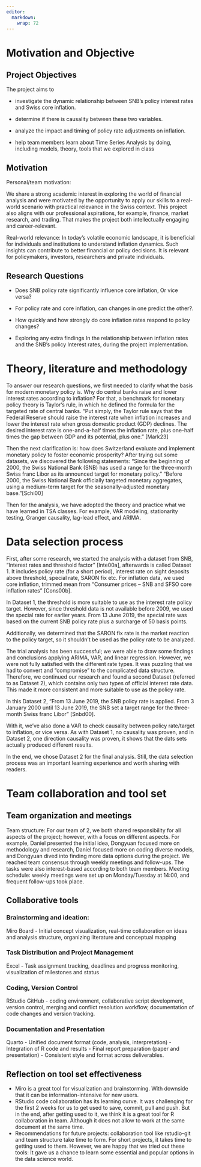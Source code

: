 ```yaml
---
editor: 
  markdown: 
    wrap: 72
---
```


# Motivation and Objective

## Project Objectives

The project aims to

-   investigate the dynamic relationship between SNB’s policy interest
    rates and Swiss core inflation.

-   determine if there is causality between these two variables.

-   analyze the impact and timing of policy rate adjustments on
    inflation.

-   help team members learn about Time Series Analysis by doing,
    including models, theory, tools that we explored in class

## Motivation

Personal/team motivation:

We share a strong academic interest in exploring the world of financial
analysis and were motivated by the opportunity to apply our skills to a
real-world scenario with practical relevance in the Swiss context. This
project also aligns with our professional aspirations, for example,
finance, market research, and trading. That makes the project both
intellectually engaging and career-relevant.

Real-world relevance: In today’s volatile economic landscape, it is
beneficial for individuals and institutions to understand inflation
dynamics. Such insights can contribute to better financial or policy
decisions. It is relevant for policymakers, investors, researchers and
private individuals.

## Research Questions

-   Does SNB policy rate significantly influence core inflation, Or vice
    versa?

-   For policy rate and core inflation, can changes in one predict the
    other?.

-   How quickly and how strongly do core inflation rates respond to
    policy changes?

-   Exploring any extra findings In the relationship between inflation
    rates and the SNB's policy Interest rates, during the project
    implementation.

# Theory, literature and methodology

To answer our research questions, we first needed to clarify what the
basis for modern monetary policy is. Why do central banks raise and
lower interest rates according to inflation? For that, a benchmark for
monetary policy theory is Taylor’s rule, in which he defined the formula
for the targeted rate of central banks. “Put simply, the Taylor rule
says that the Federal Reserve should raise the interest rate when
inflation increases and lower the interest rate when gross domestic
product (GDP) declines. The desired interest rate is one-and-a-half
times the inflation rate, plus one-half times the gap between GDP and
its potential, plus one.” \[Mark23\]

Then the next clarification is: how does Switzerland evaluate and
implement monetary policy to foster economic prosperity? After trying
out some datasets, we discovered the following statements: “Since the
beginning of 2000, the Swiss National Bank (SNB) has used a range for
the three-month Swiss franc Libor as its announced target for monetary
policy.” “Before 2000, the Swiss National Bank officially targeted
monetary aggregates, using a medium-term target for the
seasonally-adjusted monetary base.”\[Schi00\]

Then for the analysis, we have adopted the theory and practice what we
have learned in TSA classes. For example, VAR modeling, stationarity
testing, Granger causality, lag-lead effect, and ARIMA.

# Data selection process

First, after some research, we started the analysis with a dataset from
SNB, “Interest rates and threshold factor” \[Inte00a\], afterwards is
called Dataset 1. It includes policy rate (for a short period), interest
rate on sight deposits above threshold, special rate, SARON fix etc. For
inflation data, we used core inflation, trimmed mean from “Consumer
prices – SNB and SFSO core inflation rates” \[Cons00b\].

In Dataset 1, the threshold is more suitable to use as the interest rate
policy target. However, since threshold data is not available before
2009, we used the special rate for earlier years. From 13 June 2019, the
special rate was based on the current SNB policy rate plus a surcharge
of 50 basis points.

Additionally, we determined that the SARON fix rate is the market
reaction to the policy target, so it shouldn’t be used as the policy
rate to be analyzed.

The trial analysis has been successful; we were able to draw some
findings and conclusions applying ARIMA, VAR, and linear regression.
However, we were not fully satisfied with the different rate types. It
was puzzling that we had to convert and “compromise” to the complicated
data structure. Therefore, we continued our research and found a second
Dataset (referred to as Dataset 2), which contains only two types of
official interest rate data. This made it more consistent and more
suitable to use as the policy rate.

In this Dataset 2, “From 13 June 2019, the SNB policy rate is applied.
From 3 January 2000 until 13 June 2019, the SNB set a target range for
the three-month Swiss franc Libor” \[Snbd00\].

With it, we’ve also done a VAR to check causality between policy
rate/target to inflation, or vice versa. As with Dataset 1, no causality
was proven, and in Dataset 2, one direction causality was proven,
it shows that the dats sets actually produced different results.

In the end, we chose Dataset 2 for the final analysis. Still, the data
selection process was an important learning experience and worth sharing
with readers.

# Team collaboration and tool set

## Team organization and meetings

Team structure: For our team of 2, we both shared responsibility for all
aspects of the project; however, with a focus on different aspects. For
example, Daniel presented the initial idea, Dongyuan focused more on
methodology and research, Daniel focused more on coding diverse models,
and Dongyuan dived into finding more data options during the project. We
reached team consensus through weekly meetings and follow-ups. The tasks
were also interest-based according to both team members. Meeting
schedule: weekly meetings were set up on Monday/Tuesday at 14:00, and
frequent follow-ups took place.

## Collaborative tools

### Brainstorming and ideation:

Miro Board - Initial concept visualization, real-time collaboration on
ideas and analysis structure, organizing literature and conceptual
mapping

### Task Distribution and Project Management

Excel - Task assignment tracking, deadlines and progress monitoring,
visualization of milestones and status

### Coding, Version Control

RStudio GitHub - coding environment, collaborative script development,
version control, merging and conflict resolution workflow, documentation
of code changes and version tracking.

### Documentation and Presentation

Quarto - Unified document format (code, analysis, interpretation) -
Integration of R code and results - Final report preparation (paper and
presentation) - Consistent style and format across deliverables.

## Reflection on tool set effectiveness

-   Miro is a great tool for visualization and brainstorming. With
    downside that it can be information-intensive for new users.
-   RStudio code collaboration has its learning curve. It was
    challenging for the first 2 weeks for us to get used to save,
    commit, pull and push. But in the end, after getting used to it, we
    think it is a great tool for R collaboration in team. Although it
    does not allow to work at the same document at the same time.
-   Recommendations for future projects: collaboration tool like
    rstudio-git and team structure take time to form. For short
    projects, it takes time to getting used to them. However, we are
    happy that we tried out these tools: It gave us a chance to learn
    some essential and popular options in the data science world.

